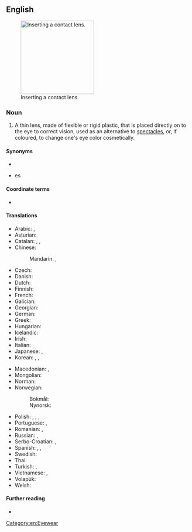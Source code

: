 {{also|contactlens|contact-lens}}
==English==
[[Image:Contact Lens Ayala.jpg|thumb|200px|Inserting a contact lens.]]

===Noun===
{{en-noun}}

# A thin lens, made of flexible or rigid plastic, that is placed directly on to the eye to correct vision, used as an alternative to [[spectacles]], or, if coloured, to change one's eye color cosmetically.

====Synonyms====
* {{l|en|contact}}
* {{l|en|lens}}es

====Coordinate terms====
* {{l|en|spectacles}}

====Translations====
{{trans-top|thin lens placed directly on the eye}}
* Arabic: {{t|ar|عدسَة لاقصَة|f}}, {{t|ar|عَدَسَة|f}}
* Asturian: {{t|ast|lentilla|f}}
* Catalan: {{t+|ca|lent de contacte|f}}, {{t+|ca|lentilla|f}}, {{t+|ca|lentícula|f}}
* Chinese:
*: Mandarin: {{t+|cmn|隱形眼鏡}}, {{t+|cmn|隐形眼镜|tr=yǐnxíng yǎnjìng}}
* Czech: {{t|cs|kontaktní čočka|f}}
* Danish: {{t+|da|kontaktlinse|c}}
* Dutch: {{t+|nl|contactlens|f}}
* Finnish: {{t+|fi|piilolinssi}}
* French: {{t+|fr|lentille de contact|f}}
* Galician: {{t|gl|lente de contacto|f}}
* Georgian: {{t|ka|კონტაქტური ლინზა}}
* German: {{t+|de|Kontaktlinse|f}}
* Greek: {{t+|el|φακός επαφής|m}}
* Hungarian: {{t+|hu|kontaktlencse}}
* Icelandic: {{t|is|augnlinsa|f}}
* Irish: {{t|ga|lionsa tadhaill|m}}
* Italian: {{t|it|lente a contatto|f}}
* Japanese: {{t|ja|コンタクトレンズ|tr=kontakuto renzu}}, {{t+|ja|コンタクト|tr=kontakuto}}
* Korean: {{t|ko|콘택트 렌즈}}, {{t+|ko|렌즈}}, {{t|ko|콘택트}}
{{trans-mid}}
* Macedonian: {{t|mk|ко́нтактна ле́ќа|f}}, {{t|mk|ко́нтактни ле́ќи|p}}
* Mongolian: {{t|mn|контакт линз}}
* Norman: {{t|nrf|cricot d'contact|m}} {{qualifier|Jersey}}
* Norwegian:
*: Bokmål: {{t|nb|kontaktlinse|m|f}}
*: Nynorsk: {{t|nn|kontaktlinse|f}}
* Polish: {{t+|pl|szkło kontaktowe|n}}, {{t+|pl|soczewka kontaktowa|f}}, {{t+|pl|soczewka|f}} {{qualifier|colloquial}}, {{t|pl|[[kontakt|kontakty]]|m-p}} {{qualifier|colloquial}}
* Portuguese: {{t+|pt|lente de contato|f}} {{q|Brazil}}, {{t|pt|lente de contacto|f}} {{q|Portugal}}
* Romanian: {{t+|ro|lentilă de contact|f}}, {{t|ro|lentile de contact|f-p}}
* Russian: {{t+|ru|конта́ктная ли́нза|f}}, {{t+|ru|ли́нза|f}}
* Serbo-Croatian: {{t|sh|kontaktne leće}}, {{t|sh|контактне леће}}
* Spanish: {{t|es|lentilla|f}}, {{t|es|lente de contacto|m}}, {{t|es|pupilente|m}}
* Swedish: {{t+|sv|kontaktlins|c}}
* Thai: {{t|th|เลนส์สัมผัส}}
* Turkish: {{t+|tr|lens}}, {{t|tr|kontakt lens}}
* Vietnamese: {{t|vi|kính áp tròng}}, {{t|vi|kính sát tròng}}
* Volapük: {{t|vo|kontagalentül}}
* Welsh: {{t|cy|lens gyffwrdd|f}}
{{trans-bottom}}

====Further reading====
* {{pedialite}}

[[Category:en:Eyewear]]